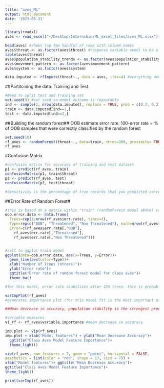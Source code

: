 ```yaml
---
title: "aves_ML"
output: html_document
date: '2023-08-11'
---
```


```r
library(readxl)
aves <- read_excel("~/Desktop/Internship/ML_excel_files/aves_ML.xlsx")
```

```r
head(aves) #shows top few handful of rows with column names
aves$threat <- as.factor(aves$threat) #response variable needs to be a factor
table(aves$threat)
aves$population_stability_trends <- as.factor(aves$population_stability_trends)
aves$movement_pattern <- as.factor(aves$movement_pattern)
aves$system <- as.factor(aves$system)

data.imputed <- rfImpute(threat~., data = aves, iter=4) #everything needs to be a factor 

```

##Partitoining the data: Training and Test
```r
#Need to split test and training set
set.seed(9) #set seed so model outcome is repeatable
ind <- sample(2, nrow(data.imputed), replace = TRUE, prob = c(0.7, 0.3)) #training/test %70/%30
train <- data.imputed[ind==1,]
test <- data.imputed[ind==2,]

```

##Building the random forest##
OOB estimate error rate: 100-error rate = % of OOB samples that were correctly classified by the random forest 
```r
set.seed(10)
rf_aves <- randomForest(threat~., data=train, ntree=300, proximity= TRUE, importance = TRUE)
rf_aves
```

#Confusion Matrix 
```r
#confusion matrix for accuracy of training and test dataset 
p1 <- predict(rf_aves, train)
confusionMatrix(p1, train$threat)
p2 <- predict(rf_aves, test)
confusionMatrix(p2, test$threat) 

#Sensitivity is the percentage of true records that you predicted correctly. Specificity, on the other hand, is to measure what portion of the actual false records you predicted correctly.

```

##Error Rate of Random Forest#
```r
#this is based on a matrix within "train" (randomForest model above) called err.rate
oob.error.data <- data.frame(
  Trees=rep(1:nrow(rf_aves$err.rate), times=3),
  Type=rep(c("OOB", "Threatened", "Non Threatened"), each=nrow(rf_aves$err.rate)),
  Error=c(rf_aves$err.rate[,"OOB"],
    rf_aves$err.rate[,"Threatened"],
    rf_aves$err.rate[,"Non Threatened"]))


#call to ggplot train model
ggplot(data=oob.error.data, aes(x=Trees, y=Error))+
  geom_line(aes(color=Type))+
  xlab("Number of Trees (ntrees)")+
  ylab("Error rate")+
  ggtitle("Error rate of random forest model for class aves")+
  theme_bw()

#for this model, error rate stabilizes after 100 trees- this is probably due to low data points
```

```r
varImpPlot(rf_aves)
#generates importance plot (for this model fst is the most important attribute when predicting threat)

##Mean decrease in accuracy, population stability is the strongest predictor 

#variable measures
vi_rf <- rf_aves$variable.importance #mean decrease in accuracy

imp.plot <- vip(rf_aves)
imp.plot + xlab("Model features") + ylab("Mean Decrease Accuracy")+ 
  ggtitle("Class Aves Model Feature Importance")+
  theme_light()

vip(rf_aves, num_features = 7, geom = "point", horizontal = FALSE,
aesthetics = list(color = "red", shape = 17, size = 7)) +
xlab("Model features")+ ggtitle("Mean Decrease Accuracy")+
ggtitle("Class Aves Model Feature Importance")+
theme_light()

print(varImp(rf_aves))

```
